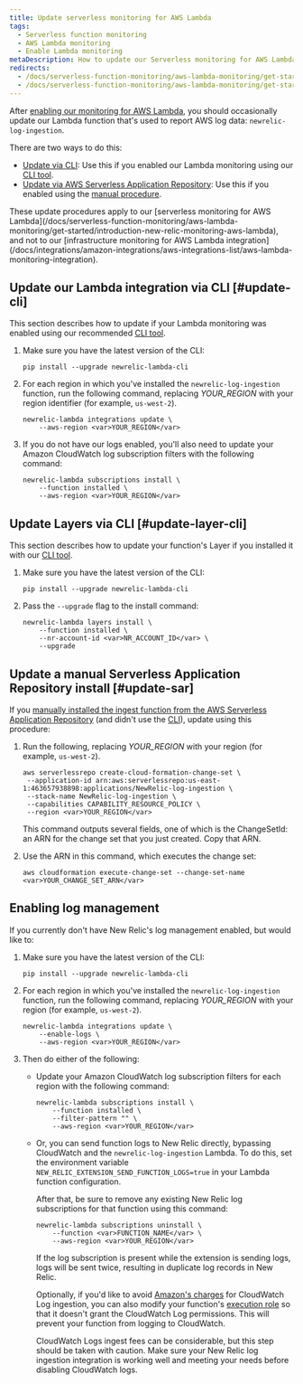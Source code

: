 ```yaml
---
title: Update serverless monitoring for AWS Lambda
tags:
  - Serverless function monitoring
  - AWS Lambda monitoring
  - Enable Lambda monitoring
metaDescription: How to update our Serverless monitoring for AWS Lambda.
redirects:
  - /docs/serverless-function-monitoring/aws-lambda-monitoring/get-started/update-lambda-monitoring
  - /docs/serverless-function-monitoring/aws-lambda-monitoring/get-started/update-serverless-monitoring-aws-lambda
---
```


After [enabling our monitoring for AWS Lambda](/docs/serverless-function-monitoring/aws-lambda-monitoring/get-started/enable-new-relic-monitoring-aws-lambda), you should occasionally update our Lambda function that's used to report AWS log data: `newrelic-log-ingestion`.

There are two ways to do this:

* [Update via CLI](#update-cli): Use this if you enabled our Lambda monitoring using our [CLI tool](/docs/serverless-function-monitoring/aws-lambda-monitoring/get-started/enable-new-relic-monitoring-aws-lambda#cli).
* [Update via AWS Serverless Application Repository](#update-sar): Use this if you enabled using the [manual procedure](/docs/serverless-function-monitoring/aws-lambda-monitoring/get-started/enable-new-relic-monitoring-aws-lambda#manual-nr-lambda).

<Callout variant="important">
  These update procedures apply to our [serverless monitoring for AWS Lambda](/docs/serverless-function-monitoring/aws-lambda-monitoring/get-started/introduction-new-relic-monitoring-aws-lambda), and not to our [infrastructure monitoring for AWS Lambda integration](/docs/integrations/amazon-integrations/aws-integrations-list/aws-lambda-monitoring-integration).
</Callout>

## Update our Lambda integration via CLI [#update-cli]

This section describes how to update if your Lambda monitoring was enabled using our recommended [CLI tool](/docs/serverless-function-monitoring/aws-lambda-monitoring/get-started/enable-new-relic-monitoring-aws-lambda#cli).

1. Make sure you have the latest version of the CLI:

   ```
   pip install --upgrade newrelic-lambda-cli
   ```
2. For each region in which you've installed the `newrelic-log-ingestion` function, run the following command, replacing <var>YOUR_REGION</var> with your region identifier (for example, `us-west-2`).

   ```
   newrelic-lambda integrations update \
       --aws-region <var>YOUR_REGION</var>
   ```
3. If you do not have our logs enabled, you'll also need to update your Amazon CloudWatch log subscription filters with the following command:

   ```
   newrelic-lambda subscriptions install \
       --function installed \
       --aws-region <var>YOUR_REGION</var>
   ```

## Update Layers via CLI [#update-layer-cli]

This section describes how to update your function's Layer if you installed it with our [CLI tool](/docs/serverless-function-monitoring/aws-lambda-monitoring/get-started/enable-new-relic-monitoring-aws-lambda#cli).

1. Make sure you have the latest version of the CLI:

   ```
   pip install --upgrade newrelic-lambda-cli
   ```
2. Pass the `--upgrade` flag to the install command:

   ```
   newrelic-lambda layers install \
       --function installed \
       --nr-account-id <var>NR_ACCOUNT_ID</var> \
       --upgrade
   ```

## Update a manual Serverless Application Repository install [#update-sar]

If you [manually installed the ingest function from the AWS Serverless Application Repository](https://docs.newrelic.com/docs/serverless-function-monitoring/aws-lambda-monitoring/get-started/enable-new-relic-monitoring-aws-lambda#manual-nr-lambda) (and didn't use the [CLI](https://docs.newrelic.com/docs/serverless-function-monitoring/aws-lambda-monitoring/get-started/enable-new-relic-monitoring-aws-lambda#cli)), update using this procedure:

1. Run the following, replacing <var>YOUR_REGION</var> with your region (for example, `us-west-2`).

   ```
   aws serverlessrepo create-cloud-formation-change-set \
    --application-id arn:aws:serverlessrepo:us-east-1:463657938898:applications/NewRelic-log-ingestion \
    --stack-name NewRelic-log-ingestion \
    --capabilities CAPABILITY_RESOURCE_POLICY \
    --region <var>YOUR_REGION</var>
   ```

   This command outputs several fields, one of which is the ChangeSetId: an ARN for the change set that you just created. Copy that ARN.
2. Use the ARN in this command, which executes the change set:

   ```
   aws cloudformation execute-change-set --change-set-name <var>YOUR_CHANGE_SET_ARN</var>
   ```

## Enabling log management

If you currently don't have New Relic's log management enabled, but would like to:

1. Make sure you have the latest version of the CLI:

   ```
   pip install --upgrade newrelic-lambda-cli
   ```
2. For each region in which you've installed the `newrelic-log-ingestion` function, run the following command, replacing <var>YOUR_REGION</var> with your region (for example, `us-west-2`).

   ```
   newrelic-lambda integrations update \
       --enable-logs \
       --aws-region <var>YOUR_REGION</var>
   ```
3. Then do either of the following:

   * Update your Amazon CloudWatch log subscription filters for each region with the following command:

     ```
     newrelic-lambda subscriptions install \
         --function installed \
         --filter-pattern "" \
         --aws-region <var>YOUR_REGION</var>
     ```
   * Or, you can send function logs to New Relic directly, bypassing CloudWatch and the `newrelic-log-ingestion` Lambda. To do this, set the environment variable `NEW_RELIC_EXTENSION_SEND_FUNCTION_LOGS=true` in your Lambda function configuration.

     After that, be sure to remove any existing New Relic log subscriptions for that function using this command:

     ```
     newrelic-lambda subscriptions uninstall \
         --function <var>FUNCTION_NAME</var> \
         --aws-region <var>YOUR_REGION</var>
     ```

     If the log subscription is present while the extension is sending logs, logs will be sent twice, resulting in duplicate log records in New Relic.

     Optionally, if you'd like to avoid [Amazon's charges](https://aws.amazon.com/cloudwatch/pricing/#Paid_tier) for CloudWatch Log ingestion, you can also modify your function's [execution role](https://docs.aws.amazon.com/lambda/latest/dg/lambda-intro-execution-role.html) so that it doesn't grant the CloudWatch Log permissions. This will prevent your function from logging to CloudWatch.

     <Callout variant="caution">
       CloudWatch Logs ingest fees can be considerable, but this step should be taken with caution. Make sure your New Relic log ingestion integration is working well and meeting your needs before disabling CloudWatch logs.
     </Callout>
